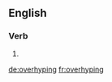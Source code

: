 ==English==

===Verb===
{{head|en|present participle}}

# {{present participle of|overhype|lang=en|nocat=1}}

[[de:overhyping]]
[[fr:overhyping]]